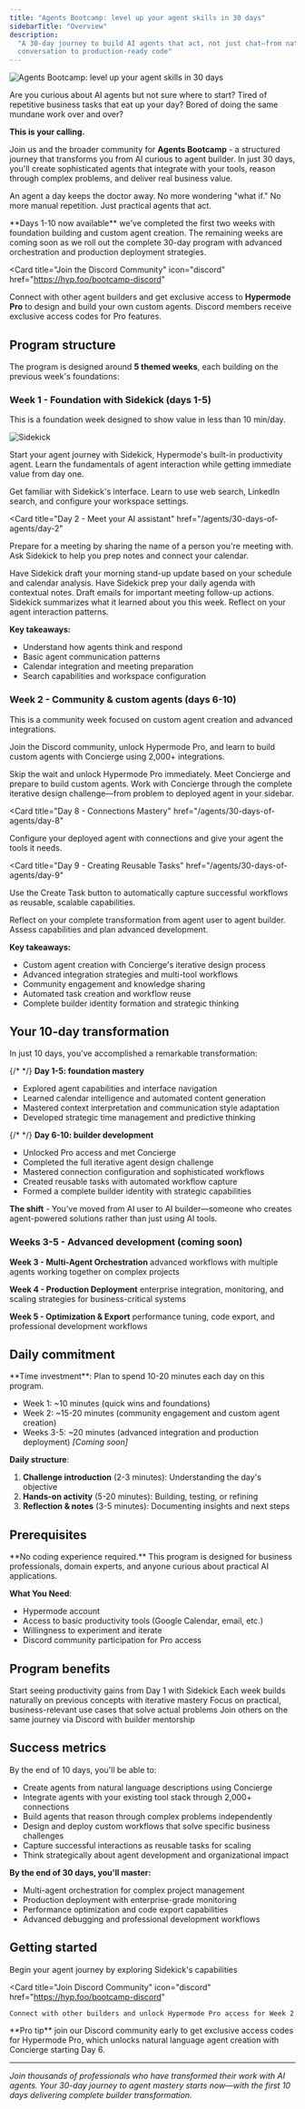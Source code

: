```yaml
---
title: "Agents Bootcamp: level up your agent skills in 30 days"
sidebarTitle: "Overview"
description:
  "A 30-day journey to build AI agents that act, not just chat—from natural
  conversation to production-ready code"
---
```


![Agents Bootcamp: level up your agent skills in 30 days](/images/agents/30-days-of-agents/thirty_days_splash.png)

Are you curious about AI agents but not sure where to start? Tired of repetitive
business tasks that eat up your day? Bored of doing the same mundane work over
and over?

**This is your calling.**

Join us and the broader community for **Agents Bootcamp** - a structured journey
that transforms you from AI curious to agent builder. In just 30 days, you'll
create sophisticated agents that integrate with your tools, reason through
complex problems, and deliver real business value.

An agent a day keeps the doctor away. No more wondering "what if." No more
manual repetition. Just practical agents that act.

<Note>
  **Days 1-10 now available** we've completed the first two weeks with
  foundation building and custom agent creation. The remaining weeks are coming
  soon as we roll out the complete 30-day program with advanced orchestration
  and production deployment strategies.
</Note>

<Card
  title="Join the Discord Community"
  icon="discord"
  href="https://hyp.foo/bootcamp-discord"
>
  Connect with other agent builders and get exclusive access to **Hypermode
  Pro** to design and build your own custom agents. Discord members receive
  exclusive access codes for Pro features.
</Card>

## Program structure

The program is designed around **5 themed weeks**, each building on the previous
week's foundations:

### Week 1 - Foundation with Sidekick (days 1-5)

This is a foundation week designed to show value in less than 10 min/day.

![Sidekick](/images/agents/30-days-of-agents/sidekick-about.png)

Start your agent journey with Sidekick, Hypermode's built-in productivity agent.
Learn the fundamentals of agent interaction while getting immediate value from
day one.

<CardGroup cols={2}>
  <Card
    title="Day 1 - Introduction to Sidekick"
    href="/agents/30-days-of-agents/day-1"
  >
    Get familiar with Sidekick's interface. Learn to use web search, LinkedIn search, and configure your workspace settings.
  </Card>

<Card
  title="Day 2 - Meet your AI assistant"
  href="/agents/30-days-of-agents/day-2"
>
  Prepare for a meeting by sharing the name of a person you're meeting with. Ask
  Sidekick to help you prep notes and connect your calendar.
</Card>

<Card title="Day 3 - Connect & update" href="/agents/30-days-of-agents/day-3">
  Have Sidekick draft your morning stand-up update based on your schedule and
  calendar analysis.
</Card>

<Card title="Day 4 - Daily agenda prep" href="/agents/30-days-of-agents/day-4">
  Have Sidekick prep your daily agenda with contextual notes. Draft emails for
  important meeting follow-up actions.
</Card>

  <Card title="Day 5 - Reflection Friday" href="/agents/30-days-of-agents/day-5">
    Sidekick summarizes what it learned about you this week. Reflect on your
    agent interaction patterns.
  </Card>
</CardGroup>

**Key takeaways:**

- Understand how agents think and respond
- Basic agent communication patterns
- Calendar integration and meeting preparation
- Search capabilities and workspace configuration

### Week 2 - Community & custom agents (days 6-10)

This is a community week focused on custom agent creation and advanced
integrations.

Join the Discord community, unlock Hypermode Pro, and learn to build custom
agents with Concierge using 2,000+ integrations.

<CardGroup cols={2}>
  <Card
    title="Day 6 - Fast Track to Pro"
    href="/agents/30-days-of-agents/day-6"
  >
    Skip the wait and unlock Hypermode Pro immediately. Meet Concierge and prepare to build custom agents.
  </Card>

<Card title="Day 7 - Meet Concierge" href="/agents/30-days-of-agents/day-7">
  Work with Concierge through the complete iterative design challenge—from
  problem to deployed agent in your sidebar.
</Card>

<Card
  title="Day 8 - Connections Mastery"
  href="/agents/30-days-of-agents/day-8"
>
  Configure your deployed agent with connections and give your agent the tools
  it needs.
</Card>

<Card
  title="Day 9 - Creating Reusable Tasks"
  href="/agents/30-days-of-agents/day-9"
>
  Use the Create Task button to automatically capture successful workflows as
  reusable, scalable capabilities.
</Card>

  <Card title="Day 10 - Builder Transformation" href="/agents/30-days-of-agents/day-10">
    Reflect on your complete transformation from agent user to agent builder. Assess capabilities and plan advanced development.
  </Card>
</CardGroup>

**Key takeaways:**

- Custom agent creation with Concierge's iterative design process
- Advanced integration strategies and multi-tool workflows
- Community engagement and knowledge sharing
- Automated task creation and workflow reuse
- Complete builder identity formation and strategic thinking

## Your 10-day transformation

In just 10 days, you've accomplished a remarkable transformation:

{/* <!-- trunk-ignore(markdownlint/MD036) --> */} **Day 1-5: foundation
mastery**

- Explored agent capabilities and interface navigation
- Learned calendar intelligence and automated content generation
- Mastered context interpretation and communication style adaptation
- Developed strategic time management and predictive thinking

{/* <!-- trunk-ignore(markdownlint/MD036) --> */} **Day 6-10: builder
development**

- Unlocked Pro access and met Concierge
- Completed the full iterative agent design challenge
- Mastered connection configuration and sophisticated workflows
- Created reusable tasks with automated workflow capture
- Formed a complete builder identity with strategic capabilities

**The shift** - You've moved from AI user to AI builder—someone who creates
agent-powered solutions rather than just using AI tools.

### Weeks 3-5 - Advanced development (coming soon)

**Week 3 - Multi-Agent Orchestration** advanced workflows with multiple agents
working together on complex projects

**Week 4 - Production Deployment** enterprise integration, monitoring, and
scaling strategies for business-critical systems

**Week 5 - Optimization & Export** performance tuning, code export, and
professional development workflows

## Daily commitment

<Info>
**Time investment**: Plan to spend 10-20 minutes each day on this program.

- Week 1: ~10 minutes (quick wins and foundations)
- Week 2: ~15-20 minutes (community engagement and custom agent creation)
- Weeks 3-5: ~20 minutes (advanced integration and production deployment)
  _[Coming soon]_

</Info>

**Daily structure**:

1. **Challenge introduction** (2-3 minutes): Understanding the day's objective
2. **Hands-on activity** (5-20 minutes): Building, testing, or refining
3. **Reflection & notes** (3-5 minutes): Documenting insights and next steps

## Prerequisites

<Warning>
  **No coding experience required.** This program is designed for business
  professionals, domain experts, and anyone curious about practical AI
  applications.
</Warning>

**What You Need**:

- Hypermode account
- Access to basic productivity tools (Google Calendar, email, etc.)
- Willingness to experiment and iterate
- Discord community participation for Pro access

## Program benefits

<CardGroup cols={2}>
  <Card title="Immediate value" icon="bolt">
    Start seeing productivity gains from Day 1 with Sidekick
  </Card>

<Card title="Progressive learning" icon="stairs">
  Each week builds naturally on previous concepts with iterative mastery
</Card>

<Card title="Real-world application" icon="building">
  Focus on practical, business-relevant use cases that solve actual problems
</Card>

  <Card title="Community support" icon="users">
    Join others on the same journey via Discord with builder mentorship
  </Card>
</CardGroup>

## Success metrics

By the end of 10 days, you'll be able to:

- Create agents from natural language descriptions using Concierge
- Integrate agents with your existing tool stack through 2,000+ connections
- Build agents that reason through complex problems independently
- Design and deploy custom workflows that solve specific business challenges
- Capture successful interactions as reusable tasks for scaling
- Think strategically about agent development and organizational impact

**By the end of 30 days, you'll master:**

- Multi-agent orchestration for complex project management
- Production deployment with enterprise-grade monitoring
- Performance optimization and code export capabilities
- Advanced debugging and professional development workflows

## Getting started

<CardGroup cols={2}>
  <Card
    title="Start Day 1: Introduction to Sidekick"
    icon="play"
    href="/agents/30-days-of-agents/day-1"
  >
    Begin your agent journey by exploring Sidekick's capabilities
  </Card>

  <Card
    title="Join Discord Community"
    icon="discord"
    href="https://hyp.foo/bootcamp-discord"
  >
    Connect with other builders and unlock Hypermode Pro access for Week 2
  </Card>
</CardGroup>

<Tip>
  **Pro tip** join our Discord community early to get exclusive access codes for
  Hypermode Pro, which unlocks natural language agent creation with Concierge
  starting Day 6.
</Tip>

---

_Join thousands of professionals who have transformed their work with AI agents.
Your 30-day journey to agent mastery starts now—with the first 10 days
delivering complete builder transformation._
